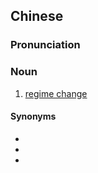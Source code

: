 {{also|政权更迭}}
==Chinese==
{{zh-forms|s=政权更迭|type=22}}

===Pronunciation===
{{zh-pron
|m=zhèngquán gēngdié
|cat=n
}}

===Noun===
{{zh-noun}}

# [[regime change]]

====Synonyms====
* {{zh-l|政權變動}}
* {{zh-l|政權更換}}
* {{zh-l|政權交替}}

{{zh-cat|Politics}}